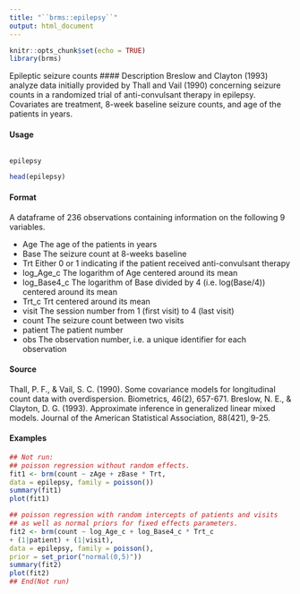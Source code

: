 ```yaml
---
title: "``brms::epilepsy``"
output: html_document
---
```


```r
knitr::opts_chunk$set(echo = TRUE)
library(brms)
```

 Epileptic seizure counts
#### Description 
Breslow and Clayton (1993) analyze data initially provided by Thall and Vail (1990) concerning seizure counts in a randomized trial of anti-convulsant therapy in epilepsy. Covariates are treatment,
8-week baseline seizure counts, and age of the patients in years.

#### Usage

<pre><code>
epilepsy
</code></pre>

```r
head(epilepsy)

```

#### Format

A dataframe of 236 observations containing information on the following 9 variables.

* Age The age of the patients in years
* Base The seizure count at 8-weeks baseline
* Trt Either 0 or 1 indicating if the patient received anti-convulsant therapy
* log_Age_c The logarithm of Age centered around its mean
* log_Base4_c The logarithm of Base divided by 4 (i.e. log(Base/4)) centered around its mean
* Trt_c Trt centered around its mean
* visit The session number from 1 (first visit) to 4 (last visit)
* count The seizure count between two visits
* patient The patient number
* obs The observation number, i.e. a unique identifier for each observation

#### Source
Thall, P. F., & Vail, S. C. (1990). Some covariance models for longitudinal count data with overdispersion.
Biometrics, 46(2), 657-671.
Breslow, N. E., & Clayton, D. G. (1993). Approximate inference in generalized linear mixed models.
Journal of the American Statistical Association, 88(421), 9-25.

#### Examples
```r
## Not run:
## poisson regression without random effects.
fit1 <- brm(count ~ zAge + zBase * Trt,
data = epilepsy, family = poisson())
summary(fit1)
plot(fit1)
```

```r
## poisson regression with random intercepts of patients and visits
## as well as normal priors for fixed effects parameters.
fit2 <- brm(count ~ log_Age_c + log_Base4_c * Trt_c
+ (1|patient) + (1|visit),
data = epilepsy, family = poisson(),
prior = set_prior("normal(0,5)"))
summary(fit2)
plot(fit2)
## End(Not run)
```

